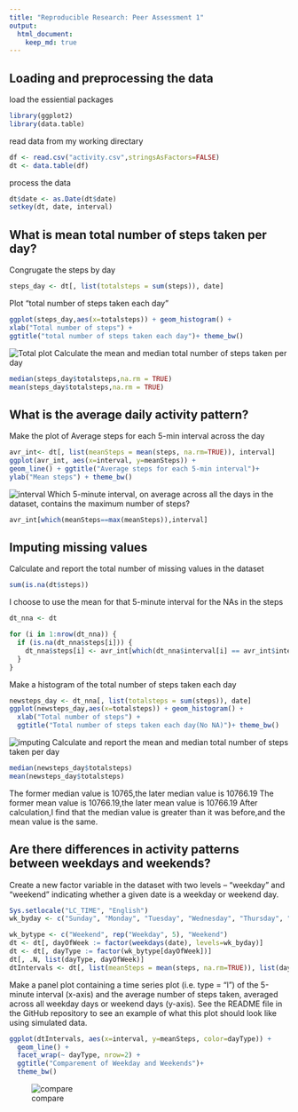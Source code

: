 ```yaml
---
title: "Reproducible Research: Peer Assessment 1"
output: 
  html_document:
    keep_md: true
---
```



## Loading and preprocessing the data
load the essiential packages
```r
library(ggplot2)
library(data.table)
```
read data from my working directary
```r
df <- read.csv("activity.csv",stringsAsFactors=FALSE)
dt <- data.table(df)
```
process the data 
```r
dt$date <- as.Date(dt$date)
setkey(dt, date, interval)
```

## What is mean total number of steps taken per day?
Congrugate the steps by day
```r
steps_day <- dt[, list(totalsteps = sum(steps)), date]
```
Plot "total number of steps taken each day"

```r
ggplot(steps_day,aes(x=totalsteps)) + geom_histogram() +  
xlab("Total number of steps") +
ggtitle("total number of steps taken each day")+ theme_bw()
```
![Total plot](\instructions_fig\1.png) 
Calculate the mean and median total number of steps taken per day
```r
median(steps_day$totalsteps,na.rm = TRUE)
mean(steps_day$totalsteps,na.rm = TRUE)
```

## What is the average daily activity pattern?
Make the plot of Average steps for each 5-min interval across the day
```r
avr_int<- dt[, list(meanSteps = mean(steps, na.rm=TRUE)), interval]
ggplot(avr_int, aes(x=interval, y=meanSteps)) +
geom_line() + ggtitle("Average steps for each 5-min interval")+
ylab("Mean steps") + theme_bw()
```
![interval](\instructions_fig\2.png)
Which 5-minute interval, on average across all the days in the dataset, contains the maximum number of steps?
```r
avr_int[which(meanSteps==max(meanSteps)),interval]
```

## Imputing missing values
Calculate and report the total number of missing values in the dataset
```r
sum(is.na(dt$steps))
```
I choose to use the mean for that 5-minute interval for the NAs in the steps
```r
dt_nna <- dt

for (i in 1:nrow(dt_nna)) {
  if (is.na(dt_nna$steps[i])) {
    dt_nna$steps[i] <- avr_int[which(dt_nna$interval[i] == avr_int$interval), ]$meanSteps
  }
}
```
Make a histogram of the total number of steps taken each day
```r
newsteps_day <- dt_nna[, list(totalsteps = sum(steps)), date]
ggplot(newsteps_day,aes(x=totalsteps)) + geom_histogram() +  
  xlab("Total number of steps") +
  ggtitle("Total number of steps taken each day(No NA)")+ theme_bw()

```
![imputing](\instructions_fig\3.png)
Calculate and report the mean and median total number of steps taken per day
```r
median(newsteps_day$totalsteps)
mean(newsteps_day$totalsteps)
```
The former median value is 10765,the later median value is 10766.19
The former mean value is 10766.19,the later mean value is 10766.19
After calculation,I find that the median value is greater than it was before,and the mean value is the same.

## Are there differences in activity patterns between weekdays and weekends?
Create a new factor variable in the dataset with two levels – “weekday” and “weekend” indicating whether a given date is a weekday or weekend day.
```r
Sys.setlocale("LC_TIME", "English")
wk_byday <- c("Sunday", "Monday", "Tuesday", "Wednesday", "Thursday", "Friday", "Saturday")

wk_bytype <- c("Weekend", rep("Weekday", 5), "Weekend")
dt <- dt[, dayOfWeek := factor(weekdays(date), levels=wk_byday)]
dt <- dt[, dayType := factor(wk_bytype[dayOfWeek])]
dt[, .N, list(dayType, dayOfWeek)]
dtIntervals <- dt[, list(meanSteps = mean(steps, na.rm=TRUE)), list(dayType, interval)]
```
Make a panel plot containing a time series plot (i.e. type = "l") of the 5-minute interval (x-axis) and the average number of steps taken, averaged across all weekday days or weekend days (y-axis). See the README file in the GitHub repository to see an example of what this plot should look like using simulated data.
```r
ggplot(dtIntervals, aes(x=interval, y=meanSteps, color=dayType)) +
  geom_line() +
  facet_wrap(~ dayType, nrow=2) +
  ggtitle("Comparement of Weekday and Weekends")+
  theme_bw()
```
![compare](\instructions_fig\4.png)
